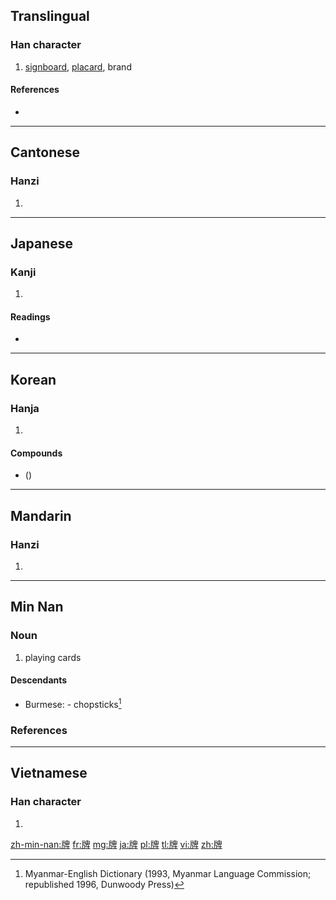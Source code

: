 ==Translingual==

===Han character===
{{Han char|rn=91|rad=片|as=08|sn=12|four=2604<sub>0</sub>|canj=中中竹竹十 (LLHHJ)}}

# [[signboard]], [[placard]], brand

====References====
* {{Han ref|kx=0693.340|dkj=19854|dj=1106.280|hdz=32016.280|uh=724C|ud=29260|bh=B550|bd=46416}}

----

==Cantonese==

===Hanzi===
{{yue-hanzi|jyut=|y=paai4}}

# {{defn|lang=yue|sort=片08}}

----

==Japanese==

===Kanji===
{{ja-kanji|grade=|rs=片08}}

# {{defn|lang=ja|sort=片08}}

====Readings====
* {{ja-readings|on=[[はい]] (hai)|kun=[[ふだ]] (fuda)}}

----

==Korean==

===Hanja===
{{ko-hanja|hangeul=[[패]], [[배]]|eumhun=|rv=pae, bae|mr=p'ae, pae|y=phay, pay}}

# {{defn|lang=ko|sort=片08}}

====Compounds====
* {{Kore|[[깡牌]]}} ({{Kore|깡패}})

----

==Mandarin==

===Hanzi===
{{cmn-hanzi|pin=[[pái]] ([[pai2]])|wg=p'ai<sup>2</sup>}}

# {{defn|lang=cmn|sort=片08}}

----

==Min Nan==

===Noun===
{{nan-noun|ts|poj=pâi|c=牌}}

# playing cards

====Descendants====
* Burmese: {{l|my|ဖဲ|tr=hpé}} {{qualifier|borrowed}} - chopsticks<ref>Myanmar-English Dictionary (1993, Myanmar Language Commission; republished 1996, Dunwoody Press)</ref>

===References===
<references/>

----

==Vietnamese==

===Han character===
{{vi-hantu|[[bài]], [[bìa]], [[bời]]|rs=片08}}

# {{defn|lang=vi|sort=片08}}

[[zh-min-nan:牌]]
[[fr:牌]]
[[mg:牌]]
[[ja:牌]]
[[pl:牌]]
[[tl:牌]]
[[vi:牌]]
[[zh:牌]]